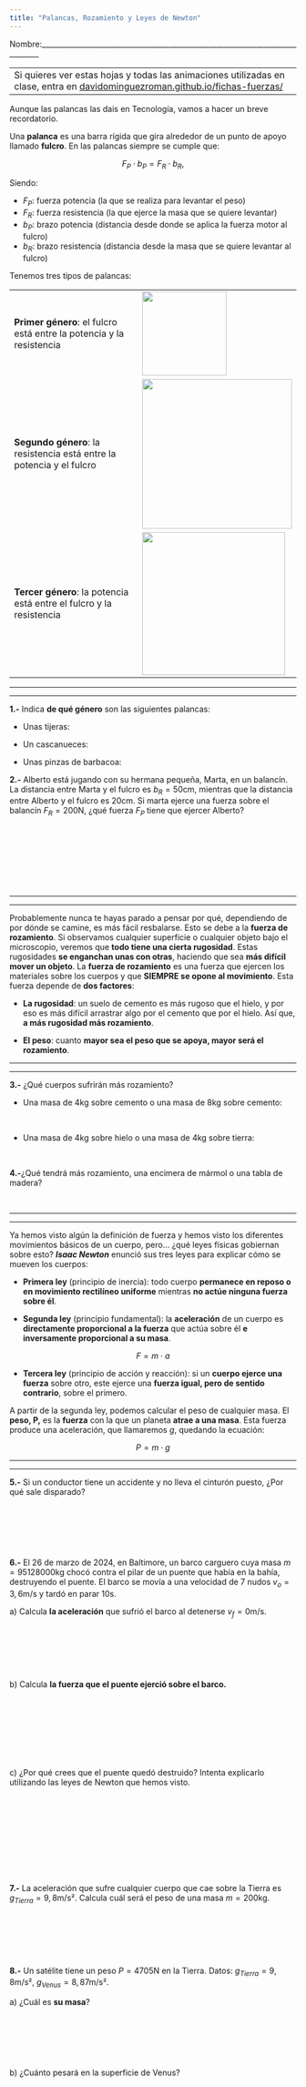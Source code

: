 ```yaml
---
title: "Palancas, Rozamiento y Leyes de Newton"
---
```


Nombre:\_\_\_\_\_\_\_\_\_\_\_\_\_\_\_\_\_\_\_\_\_\_\_\_\_\_\_\_\_\_\_\_\_\_\_\_\_\_\_\_\_\_\_\_\_\_\_\_\_\_\_\_\_\_\_\_\_\_\_\_\_\_\_\_\_\_\_\_\_\_\_\_\_\_\_\_\_\_

------------------------------------------------------------------------
Si quieres ver estas hojas y todas las animaciones utilizadas en clase, entra en [davidominguezroman.github.io/fichas-fuerzas/](davidominguezroman.github.io/fichas-fuerzas/)

------------------------------------------------------------------------

Aunque las palancas las dais en Tecnología, vamos a hacer un breve recordatorio.

Una **palanca** es una barra rígida que gira alrededor de un punto de apoyo llamado **fulcro**. En las palancas siempre se cumple que:

$$
F_P\cdot b_P = F_R\cdot b_R,
$$

Siendo:

-   $F_P$: fuerza potencia (la que se realiza para levantar el peso)
-   $F_R$: fuerza resistencia (la que ejerce la masa que se quiere levantar)
-   $b_P$: brazo potencia (distancia desde donde se aplica la fuerza motor al fulcro)
-   $b_R$: brazo resistencia (distancia desde la masa que se quiere levantar al fulcro)

Tenemos tres tipos de palancas:

|                                                                       |                                               |
|-------------------------------------------|-----------------------------|
| **Primer género**: el fulcro está entre la potencia y la resistencia  | ![](pictures/palancagrado1.jpg){width="148"}  |
| **Segundo género**: la resistencia está entre la potencia y el fulcro | ![](pictures/palancagrado2.jpeg){width="263"} |
| **Tercer género**: la potencia está entre el fulcro y la resistencia  | ![](pictures/palancagrado3.jpeg){width="251"} |

------------------------------------------------------------------------

------------------------------------------------------------------------

**1.-** Indica **de qué género** son las siguientes palancas:

-   Unas tijeras:

-   Un cascanueces:

-   Unas pinzas de barbacoa:

**2.-** Alberto está jugando con su hermana pequeña, Marta, en un balancín. La distancia entre Marta y el fulcro es $b_R = 50\text{cm}$, mientras que la distancia entre Alberto y el fulcro es $20\text{cm}$. Si marta ejerce una fuerza sobre el balancín $F_R = 200\text{N}$, ¿qué fuerza $F_P$ tiene que ejercer Alberto?

<br>

<br>

<br>

<br>

------------------------------------------------------------------------

------------------------------------------------------------------------

Probablemente nunca te hayas parado a pensar por qué, dependiendo de por dónde se camine, es más fácil resbalarse. Esto se debe a la **fuerza de rozamiento**. Si observamos cualquier superficie o cualquier objeto bajo el microscopio, veremos que **todo tiene una cierta rugosidad**. Estas rugosidades **se enganchan unas con otras**, haciendo que sea **más difícil mover un objeto**. La **fuerza de rozamiento** es una fuerza que ejercen los materiales sobre los cuerpos y que **SIEMPRE se opone al movimiento**. Esta fuerza depende de **dos factores**:

-   **La rugosidad**: un suelo de cemento es más rugoso que el hielo, y por eso es más difícil arrastrar algo por el cemento que por el hielo. Así que, **a más rugosidad más rozamiento**.

-   **El peso**: cuanto **mayor sea el peso que se apoya, mayor será el rozamiento**.

------------------------------------------------------------------------

------------------------------------------------------------------------

**3.-** ¿Qué cuerpos sufrirán más rozamiento?

-   Una masa de 4kg sobre cemento o una masa de 8kg sobre cemento:

<br>

-   Una masa de 4kg sobre hielo o una masa de 4kg sobre tierra:

<br>

**4.-**¿Qué tendrá más rozamiento, una encimera de mármol o una tabla de madera?

<br>

------------------------------------------------------------------------

------------------------------------------------------------------------

Ya hemos visto algún la definición de fuerza y hemos visto los diferentes movimientos básicos de un cuerpo, pero... ¿qué leyes físicas gobiernan sobre esto? ***Isaac Newton*** enunció sus tres leyes para explicar cómo se mueven los cuerpos:

-   **Primera ley** (principio de inercia): todo cuerpo **permanece en reposo o en movimiento rectilíneo uniforme** mientras **no actúe ninguna fuerza sobre él**.

-   **Segunda ley** (principio fundamental): la **aceleración** de un cuerpo es **directamente proporcional a la fuerza** que actúa sobre él **e inversamente proporcional a su masa**.

$$
F=m\cdot a
$$

-   **Tercera ley** (principio de acción y reacción): si un **cuerpo ejerce una fuerza** sobre otro, este ejerce una **fuerza igual, pero de sentido contrario**, sobre el primero.

A partir de la segunda ley, podemos calcular el peso de cualquier masa. El **peso, P,** es la **fuerza** con la que un planeta **atrae a una masa**. Esta fuerza produce una aceleración, que llamaremos $g$, quedando la ecuación:

$$
P=m\cdot g
$$

------------------------------------------------------------------------

------------------------------------------------------------------------

**5.-** Si un conductor tiene un accidente y no lleva el cinturón puesto, ¿Por qué sale disparado?

<br>

<br>

<br>

**6.-** El 26 de marzo de 2024, en Baltimore, un barco carguero cuya masa $m=95 128 000 \text{kg}$ chocó contra el pilar de un puente que había en la bahía, destruyendo el puente. El barco se movía a una velocidad de 7 nudos $v_o = 3,6 \text{m}/\text{s}$ y tardó en parar $10\text{s}$.

a\) Calcula **la aceleración** que sufrió el barco al detenerse $v_f = 0\text{m}/\text{s}$.

<br>

<br>

<br>

b\) Calcula **la fuerza que el puente ejerció sobre el barco.**

<br>

<br>

<br>

<br>

c\) ¿Por qué crees que el puente quedó destruido? Intenta explicarlo utilizando las leyes de Newton que hemos visto.

<br>

<br>

<br>

<br>

<br>

**7.-** La aceleración que sufre cualquier cuerpo que cae sobre la Tierra es $g_{Tierra}=9,8 \text{m}/\text{s}²$. Calcula cuál será el peso de una masa $m=200 \text{kg}$.

<br>

<br>

<br>

**8.-** Un satélite tiene un peso $P=4705\text{N}$ en la Tierra. Datos: $g_{Tierra} = 9,8 \text{m}/\text{s}²$, $g_{Venus}=8,87 \text{m}/\text{s}²$.

a\) ¿Cuál es **su masa**?

<br>

<br>

<br>

b\) ¿Cuánto pesará en la superficie de Venus?

<br>

<br>

<br>

<br>